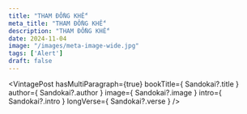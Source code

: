 ```yaml
---
title: "THAM ĐỒNG KHẾ"
meta_title: "THAM ĐỒNG KHẾ"
description: "THAM ĐỒNG KHẾ"
date: 2024-11-04
image: "/images/meta-image-wide.jpg"
tags: ['Alert']
draft: false
---
```



<div style="width: 50%; margin: auto">
  <Youtube client:load id={Sandokai?.youtubeId} title={Sandokai?.title} />
</div>

<VintagePost
  hasMultiParagraph={true}
  bookTitle={ Sandokai?.title }
  author={ Sandokai?.author }
  image={ Sandokai?.image }
  intro={ Sandokai?.intro }
  longVerse={ Sandokai?.verse }
/>
